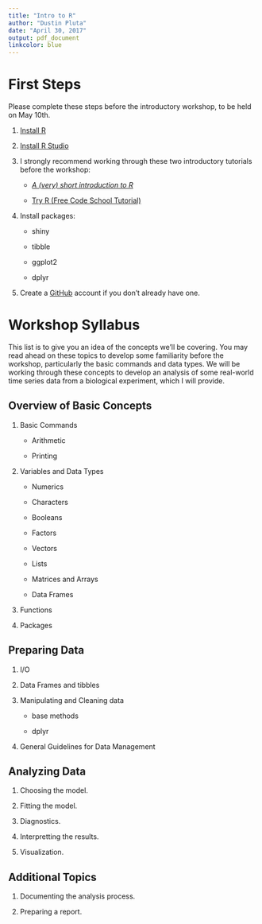 ```yaml
---
title: "Intro to R"
author: "Dustin Pluta"
date: "April 30, 2017"
output: pdf_document
linkcolor: blue
---
```


# First Steps

Please complete these steps before the introductory workshop, to be held on May 10th.  

  1. [Install R](https://cran.r-project.org/)
  
  2. [Install R Studio](https://www.rstudio.com/products/rstudio/download/)

  3. I strongly recommend working through these two introductory tutorials before the workshop:
  
      + [_A (very) short introduction to R_](https://cran.r-project.org/doc/contrib/Torfs+Brauer-Short-R-Intro.pdf)

      + [Try R (Free Code School Tutorial)](https://www.codeschool.com/courses/try-r)
  
  4. Install packages:
  
      + shiny
      
      + tibble
      
      + ggplot2
      
      + dplyr
      
  5. Create a [GitHub](https://github.com) account if you don't already have one.
      

# Workshop Syllabus

This list is to give you an idea of the concepts we'll be covering.  You may read ahead on these topics to develop some familiarity before the workshop, particularly the basic commands and data types.  We will be working through these concepts to develop an analysis of some real-world time series data from a biological experiment, which I will provide.

## Overview of Basic Concepts

  1. Basic Commands

        + Arithmetic
        
        + Printing
        
  2. Variables and Data Types
    
        + Numerics
        
        + Characters
        
        + Booleans
        
        + Factors
        
        + Vectors
        
        + Lists
        
        + Matrices and Arrays
        
        + Data Frames
        
  3. Functions
    
  4. Packages
    
## Preparing Data

  1. I/O
  
  2. Data Frames and tibbles
    
  3. Manipulating and Cleaning data
    
        + base methods
        
        + dplyr
    
  4. General Guidelines for Data Management
    
    
## Analyzing Data
    
  1. Choosing the model.
    
  2. Fitting the model.
  
  3. Diagnostics.
    
  4. Interpretting the results.
    
  5. Visualization.
    
    
## Additional Topics

  1. Documenting the analysis process.
  
  2. Preparing a report.
    